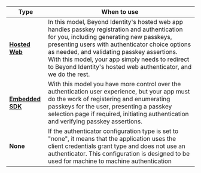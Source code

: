 | Type | When to use |
| --- | --- |
| **[Hosted Web](/docs/next/authentication#hosted-web)** | In this model, Beyond Identity's hosted web app handles passkey registration and authentication for you, including generating new passkeys, presenting users with authenticator choice options as needed, and validating passkey assertions. With this model, your app simply needs to redirect to Beyond Identity's hosted web authenticator, and we do the rest. |
| **[Embedded SDK](/docs/next/authentication#embedded-sdk)** | With this model you have more control over the authentication user experience, but your app must do the work of registering and enumerating passkeys for the user, presenting a passkey selection page if required, initiating authentication and verifying passkey assertions. |
| **None** | If the authenticator configuration type is set to "none", it means that the application uses the client credentials grant type and does not use an authenticator. This configuration is designed to be used for machine to machine authentication |
